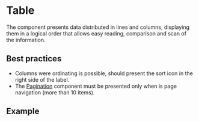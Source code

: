
# Table

The component presents data distributed in lines and columns, displaying them in a logical order that allows easy reading, comparison and scan of the information.

## Best practices

- Columns were ordinating is possible, should present the sort icon in the right side of the label.
- The [Pagination](/components/pagination) component must be presented only when is page navigation (more than 10 items).

## Example

<Demo src='pages/components/table/TableDefault' />
